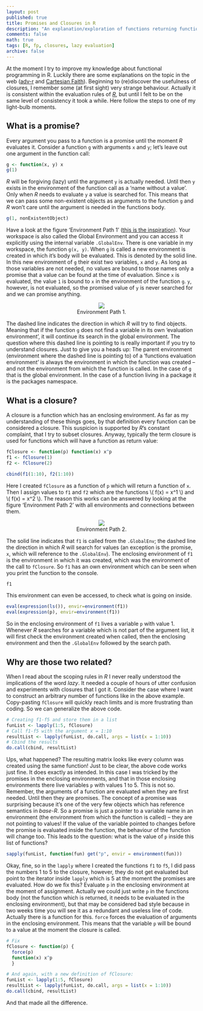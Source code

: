 ```yaml
---
layout: post
published: true
title: Promises and Closures in R
description: "An explanation/exploration of functions returning functions (closures) in combination with the concept of lazy evaluation and promises in R."
comments: false
math: true
tags: [R, fp, closures, lazy evaluation]
archive: false
---
```


At the moment I try to improve my knowledge about functional programming in R. Luckily there are some explanations on the topic in the web ([adv-r](http://adv-r.had.co.nz/Functional-programming.html) and [Cartesian Faith](http://cartesianfaith.com/2014/04/16/modeling-data-with-functional-programming-in-r-chapter-1/)). Beginning to (re)discover the usefulness of closures, I remember some (at first sight) very strange behaviour. Actually it is consistent within the evaluation rules of [*R*](http://cran.r-project.org/), but until I felt to be on the same level of consistency it took a while. Here follow the steps to one of my light-bulb moments.

## What is a promise?
Every argument you pass to a function is a promise until the moment *R* evaluates it. Consider a function `g` with arguments `x` and `y`; let's leave out one argument in the function call:

```r
g <- function(x, y) x
g(1)
```

*R* will be forgiving (lazy) until the argument `y` is actually needed. Until then `y` exists in the environment of the function call as a 'name without a value'. Only when *R* needs to evaluate `y` a value is searched for. This means that we can pass some non-existent objects as arguments to the function `g` and *R* won't care until the argument is needed in the functions body.

```r
g(1, nonExistentObject)
```

Have a look at the figure 'Environment Path 1' ([this is the inspiration](http://cran.r-project.org/doc/contrib/Fox-Companion/appendix-scope.pdf)). Your workspace is also called the Global Environment and you can access it explicitly using the internal variable `.GlobalEnv`. There is one variable in my workspace, the function `g(x, y)`. When `g` is called a new environment is created in which it's body will be evaluated. This is denoted by the solid line. In this new environment of `g` their exist two variables, `x` and `y`. As long as those variables are not needed, no values are bound to those names only a promise that a value can be found at the time of evaluation. Since `x` is evaluated, the value `1` is bound to `x` in the environment of the function `g`. `y`, however, is not evaluated, so the promised value of `y` is never searched for and we can promise anything.

<figure style = "text-align: center">
  <a href=""><img src="/assets/images/2014-05-18-A-Closure-and-a-Promise/EnvPath1.png"></a>
	<figcaption><a title="Environment Path 1"> Environment Path 1</a>.</figcaption>
</figure>


The dashed line indicates the direction in which *R* will try to find objects. Meaning that if the function `g` does not find a variable in its own 'evaluation environment', it will continue its search in the global environment. The question where this dashed line is pointing to is really important if you try to understand closures. Just to give you a heads up: The parent environment (environment where the dashed line is pointing to) of a 'functions evaluation environment' is always the environment in which the function was created -- and not the environment from which the function is called. In the case of `g` that is the global environment. In the case of a function living in a package it is the packages namespace.

## What is a closure?

A closure is a function which has an enclosing environment. As far as my understanding of these things goes, by that definition every function can be considered a closure. This suspicion is supported by *R*'s constant complaint, that I try to subset closures. Anyway, typically the term closure is used for functions which will have a function as return value:

```r
fClosure <- function(p) function(x) x^p
f1 <- fClosure(1)
f2 <- fClosure(2)

cbind(f1(1:10), f2(1:10))
```

Here I created `fClosure` as a function of `p` which will return a function of `x`. Then I assign values to `f1` and `f2` which are the functions \\( f(x) = x^1 \\) and \\( f(x) = x^2 \\). The reason this works can be answered by looking at the figure 'Environment Path 2' with all environments and connections between them.

<figure style = "text-align: center">
  <a href=""><img src="/assets/images/2014-05-18-A-Closure-and-a-Promise/EnvPath2.png"></a>
  <figcaption><a title="Environment Path 2"> Environment Path 2</a>.</figcaption>
</figure>

The solid line indicates that `f1` is called from the `.GlobalEnv`;  the dashed line the direction in which *R* will search for values (an exception is the promise, `x`, which will reference to the `.GlobalEnv`). The enclosing environment of `f1` is the environment in which it was created, which was the environment of the call to `fClosure`. So `f1` has an own environment which can be seen when you print the function to the console.

```r
f1
```

This environment can even be accessed, to check what is going on inside.

```r
eval(expression(ls()), envir=environment(f1))
eval(expression(p), envir=environment(f1))
```

So in the enclosing environment of `f1` lives a variable `p` with value 1. Whenever *R* searches for a variable which is not part of the argument list, it will first check the environment created when called, then the enclosing environment and then the `.GlobalEnv` followed by the search path.

## Why are those two related?

When I read about the scoping rules in *R* I never really understood the implications of the word *lazy*. It needed a couple of hours of utter confusion and experiments with closures that I got it. Consider the case where I want to construct an arbitrary number of functions like in the above example. Copy-pasting `fClosure` will quickly reach limits and is more frustrating than coding. So we can generalize the above code.

```r
# Creating f1-f5 and store them in a list
funList <- lapply(1:5, fClosure)
# Call f1-f5 with the argument x = 1:10
resultList <- lapply(funList, do.call, args = list(x = 1:10))
# Cbind the results
do.call(cbind, resultList)
```

Ups, what happened? The resulting matrix looks like every column was created using the same function! Just to be clear, the above code works just fine. It does exactly as intended. In this case I was tricked by the promises in the enclosing environments, and that in those enclosing environments there live variables `p` with values 1 to 5. This is not so. Remember, the arguments of a function are evaluated when they are first needed. Until then they are promises. The concept of a promise was surprising because it's one of the very few objects which has reference semantics in *base-R*. So a promise is just a pointer to a variable name in an environment (the environment from which the function is called) -- they are not pointing to values! If the value of the variable pointed to changes before the promise is evaluated inside the function, the behaviour of the function will change too. This leads to the question: what is the value of `p` inside this list of functions?

```r
sapply(funList, function(fun) get("p", envir = environment(fun)))
```

Okay, fine, so in the `lapply` where I created the functions `f1` to `f5`, I did pass the numbers 1 to 5 to the closure, however, they do not get evaluated but point to the iterator inside `lapply` which is 5 at the moment the promises are evaluated. How do we fix this? Evaluate `p` in the enclosing environment at the moment of assignment. Actually we could just write `p` in the functions body (not the function which is returned, it needs to be evaluated in the enclosing environment), but that may be considered bad style because in two weeks time you will see it as a redundant and useless line of code. Actually there is a function for this. `force` forces the evaluation of arguments in the enclosing environment. This means that the variable `p` will be bound to a value at the moment the closure is called.

```r
# Fix
fClosure <- function(p) {
  force(p)
  function(x) x^p
  }

# And again, with a new definition of fClosure:
funList <- lapply(1:5, fClosure)
resultList <- lapply(funList, do.call, args = list(x = 1:10))
do.call(cbind, resultList)
```

And that made all the difference.
